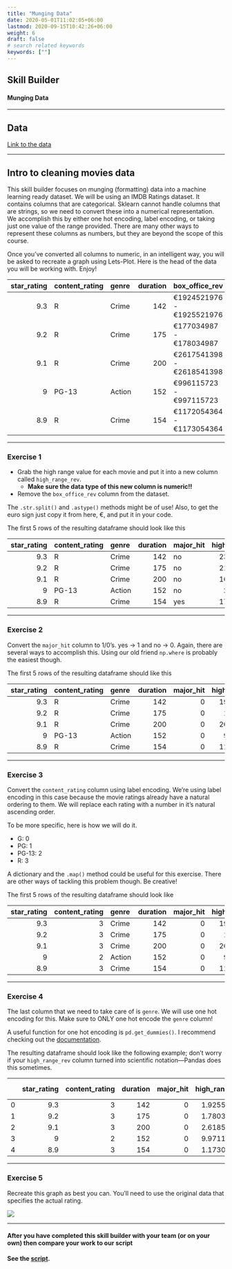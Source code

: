 ```yaml
---
title: "Munging Data"
date: 2020-05-01T11:02:05+06:00
lastmod: 2020-09-15T10:42:26+06:00
weight: 6
draft: false
# search related keywords
keywords: [""]
---
```


## Skill Builder
#### Munging Data

---

## Data
[Link to the data](/Data/munging.csv)

---

## Intro to cleaning movies data

This skill builder focuses on munging (formatting) data into a machine learning ready dataset.
We will be using an IMDB Ratings dataset. It contains columns that are categorical. Sklearn
cannot handle columns that are strings, so we need to convert these into a numerical representation.  We accomplish this by either one hot encoding, label encoding, or taking just one value of the range provided. There are many other  ways to represent these columns as numbers, but they are beyond the scope of this course. 

Once you've converted all columns to numeric, in an intelligent way, you will be asked to recreate a graph using Lets-Plot. Here is the head of the data you will be working with. Enjoy!

|   star_rating | content_rating   | genre   |   duration | box_office_rev            | major_hit   |
|--------------:|:-----------------|:--------|-----------:|:--------------------------|:------------|
|           9.3 | R                | Crime   |        142 | €1924521976 - €1925521976 | no          |
|           9.2 | R                | Crime   |        175 | €177034987 - €178034987   | no          |
|           9.1 | R                | Crime   |        200 | €2617541398 - €2618541398 | no          |
|           9   | PG-13            | Action  |        152 | €996115723 - €997115723   | no          |
|           8.9 | R                | Crime   |        154 | €1172054364 - €1173054364 | no          |

---

### Exercise 1

- Grab the high range value for each movie and put it into a new column called `high_range_rev`. 
    - __Make sure the data type of this new column is numeric!!__
- Remove the `box_office_rev` column from the dataset. 

The `.str.split()` and `.astype()` methods might be of use! Also, to get the euro sign just copy it from here, €, and put it in your code.

The first 5 rows of the resulting dataframe should look like this

|   star_rating | content_rating   | genre   |   duration | major_hit   |   high_range_rev |
|--------------:|:-----------------|:--------|-----------:|:------------|-----------------:|
|           9.3 | R                | Crime   |        142 | no          |       2345444803 |
|           9.2 | R                | Crime   |        175 | no          |       2182412593 |
|           9.1 | R                | Crime   |        200 | no          |       1604872807 |
|           9   | PG-13            | Action  |        152 | no          |        284317976 |
|           8.9 | R                | Crime   |        154 | yes         |       1791932201 |

---

### Exercise 2

Convert the `major_hit` column to 1/0's. yes -> 1 and no -> 0. Again, there are several ways to accomplish this. Using our old friend `np.where` is probably the easiest though.

The first 5 rows of the resulting dataframe should like this

|   star_rating | content_rating   | genre   |   duration |   major_hit |   high_range_rev |
|--------------:|:-----------------|:--------|-----------:|------------:|-----------------:|
|           9.3 | R                | Crime   |        142 |           0 |       1925521976 |
|           9.2 | R                | Crime   |        175 |           0 |        178034987 |
|           9.1 | R                | Crime   |        200 |           0 |       2618541398 |
|           9   | PG-13            | Action  |        152 |           0 |        997115723 |
|           8.9 | R                | Crime   |        154 |           0 |       1173054364 |

---

### Exercise 3

Convert the `content_rating` column using label encoding. We're using label encoding in this case because the movie ratings already have a natural ordering to them. We will replace each rating with a number in it's natural ascending order.

To be more specific, here is how we will do it. 

- G: 0
- PG: 1
- PG-13: 2
- R: 3

A dictionary and the `.map()` method could be useful for this exercise. There are other ways 
of tackling this problem though. Be creative!

The first 5 rows of the resulting dataframe should look like

|   star_rating |   content_rating | genre   |   duration |   major_hit |   high_range_rev |
|--------------:|-----------------:|:--------|-----------:|------------:|-----------------:|
|           9.3 |                3 | Crime   |        142 |           0 |       1925521976 |
|           9.2 |                3 | Crime   |        175 |           0 |        178034987 |
|           9.1 |                3 | Crime   |        200 |           0 |       2618541398 |
|           9   |                2 | Action  |        152 |           0 |        997115723 |
|           8.9 |                3 | Crime   |        154 |           0 |       1173054364 |

---

### Exercise 4

The last column that we need to take care of is `genre`. We will use one hot encoding for this. 
Make sure to ONLY one hot encode the `genre` column!

A useful function for one hot encoding is `pd.get_dummies()`. I recommend checking out the [documentation](https://pandas.pydata.org/pandas-docs/stable/reference/api/pandas.get_dummies.html). 

The resulting dataframe should look like the following example; don't worry if your `high_range_rev` column turned into scientific notation—Pandas does this sometimes.

|    |   star_rating |   content_rating |   duration |   major_hit |   high_range_rev |   genre_Action |   genre_Adventure |   genre_Animation |   genre_Biography |   genre_Comedy |   genre_Crime |   genre_Drama |   genre_Family |   genre_Fantasy |   genre_Horror |   genre_Mystery |   genre_Sci-Fi |   genre_Thriller |   genre_Western |
|---:|--------------:|-----------------:|-----------:|------------:|-----------------:|---------------:|------------------:|------------------:|------------------:|---------------:|--------------:|--------------:|---------------:|----------------:|---------------:|----------------:|---------------:|-----------------:|----------------:|
|  0 |           9.3 |                3 |        142 |           0 |      1.92552e+09 |              0 |                 0 |                 0 |                 0 |              0 |             1 |             0 |              0 |               0 |              0 |               0 |              0 |                0 |               0 |
|  1 |           9.2 |                3 |        175 |           0 |      1.78035e+08 |              0 |                 0 |                 0 |                 0 |              0 |             1 |             0 |              0 |               0 |              0 |               0 |              0 |                0 |               0 |
|  2 |           9.1 |                3 |        200 |           0 |      2.61854e+09 |              0 |                 0 |                 0 |                 0 |              0 |             1 |             0 |              0 |               0 |              0 |               0 |              0 |                0 |               0 |
|  3 |           9   |                2 |        152 |           0 |      9.97116e+08 |              1 |                 0 |                 0 |                 0 |              0 |             0 |             0 |              0 |               0 |              0 |               0 |              0 |                0 |               0 |
|  4 |           8.9 |                3 |        154 |           0 |      1.17305e+09 |              0 |                 0 |                 0 |                 0 |              0 |             1 |             0 |              0 |               0 |              0 |               0 |              0 |                0 |               0 |

---

### Exercise 5

Recreate this graph as best you can. You'll need to use the original data that specifies the actual rating.

![](/Images/movie_sb.png)

---

::: {.callout-note collapse="true"}
#### After you have completed this skill builder with your team (or on your own) then compare your work to our script

__See the [script](munging.py).__

:::